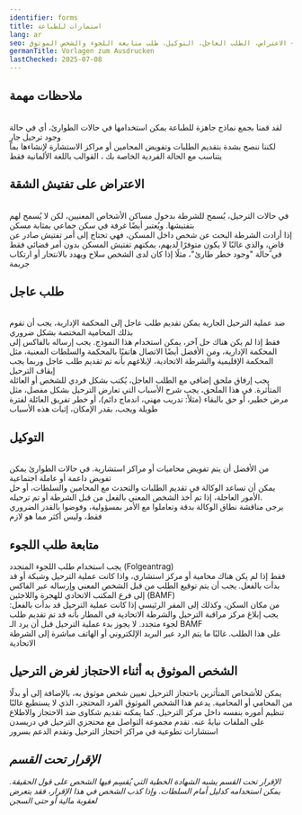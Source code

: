 ```yaml
---
identifier: forms
title: استمارات للطباعة
lang: ar
seo: قوالب قابلة للطباعة للطوارئ في حالة الترحيل الوشيك في ساكسونيا – الاعتراض، الطلب العاجل، التوكيل، طلب متابعة اللجوء والشخص الموثوق
germanTitle: Vorlagen zum Ausdrucken
lastChecked: 2025-07-08
---
```


##  ﻣﻼﺣﻈﺎﺕ ﻣﻬﻤﺔ
<br/> لقد قمنا بجمع نماذج جاهزة للطباعة يمكن استخدامها في حالات الطوارئ، أي في حالة وجود ترحيل جارٍ
<br/> لكننا ننصح بشدة بتقديم الطلبات وتفويض المحامين أو مراكز الاستشارة لإنشاءها بما يتناسب مع الحالة الفردية الخاصة بك
، ﺍﻟﻘﻮﺍﻟﺐ ﺑﺎﻟﻠﻐﺔ ﺍﻷﻟﻤﺎﻧﻴﺔ ﻓﻘﻂ 

## ﺍﻻﻋﺘﺮﺍﺽ ﻋﻠﻰ ﺗﻔﺘﻴﺶ ﺍﻟﺸﻘﺔ

<ExternalShortLink identifier="form_search"/>

<br/> في حالات الترحيل، يُسمح للشرطة بدخول مساكن الأشخاص المعنيين، لكن لا يُسمح لهم بتفتيشها. ويُعتبر أيضًا غرفة في سكن جماعي بمثابة مسكن
<br/> إذا أرادت الشرطة البحث عن شخص داخل المسكن، فهي تحتاج إلى أمر تفتيش صادر عن قاضٍ، والذي غالبًا لا يكون متوفرًا لديهم،
يمكنهم تفتيش المسكن بدون أمر قضائي فقط في حالة "وجود خطر طارئ"، مثلًا إذا كان لدى الشخص سلاح ويهدد بالانتحار أو ارتكاب جريمة

## ﻃﻠﺐ ﻋﺎﺟﻞ

<ExternalShortLink identifier="form_eilantrag"/>

<br/> ضد عملية الترحيل الجارية يمكن تقديم طلب عاجل إلى المحكمة الإدارية، يجب أن تقوم بذلك المحامية المختصة بشكل ضروري
<br/> فقط إذا لم يكن هناك حل آخر، يمكن استخدام هذا النموذج. يجب إرساله بالفاكس إلى المحكمة الإدارية، ومن الأفضل أيضًا الاتصال هاتفيًا بالمحكمة والسلطات المعنية، مثل المحكمة الإقليمية والشرطة الاتحادية، لإبلاغهم بأنه تم تقديم طلب عاجل وربما يجب إيقاف الترحيل
<br/> يجب إرفاق ملحق إضافي مع الطلب العاجل، يُكتب بشكل فردي للشخص أو العائلة المتأثرة. في هذا الملحق، يجب شرح الأسباب التي تعارض الترحيل بشكل مفصل، مثل مرض خطير، أو حق بالبقاء (مثلاً: تدريب مهني، اندماج دائم)، أو خطر تفريق العائلة لفترة طويلة
ويجب، بقدر الإمكان، إثبات هذه الأسباب

## ﺍﻟﺘﻮﻛﻴﻞ

<ExternalShortLink identifier="form_vollmacht"/>

<br/> من الأفضل أن يتم تفويض محاميات أو مراكز استشارية. في حالات الطوارئ يمكن تفويض داعمة أو عاملة اجتماعية
<br/> يمكن أن تساعد الوكالة في تقديم الطلبات والتحدث مع المحامين والسلطات، أو حل الأمور العاجلة، إذا تم أخذ الشخص المعني بالفعل من قبل الشرطة أو تم ترحيله.
<br/> يرجى مناقشة نطاق الوكالة بدقة
وتعاملوا مع الأمر بمسؤولية، وفوضوا بالقدر الضروري فقط، وليس أكثر مما هو لازم

## ﻣﺘﺎﺑﻌﺔ ﻃﻠﺐ ﺍﻟﻠﺠﻮﺀ

<ExternalShortLink identifier="form_followup"/>

يجب استخدام طلب اللجوء المتجدد
(Folgeantrag)
<br/> فقط إذا لم يكن هناك محامية أو مركز استشاري، واذا كانت عملية الترحيل وشيكة أو قد بدأت بالفعل. يجب أن يتم توقيع الطلب من قبل الشخص المعني
وإرساله عبر الفاكس إلى فرع المكتب الاتحادي للهجرة واللاجئين 
(BAMF)
<br/> من مكان السكن، وكذلك إلى المقر الرئيسي
إذا كانت عملية الترحيل قد بدأت بالفعل: يجب إبلاغ مركز مراقبة الترحيل والشرطة الاتحادية في المطار بأنه قد تم تقديم طلب لجوء متجدد. لا يجوز بدء عملية الترحيل قبل أن يرد الـ
BAMF 
<br/> على هذا 
الطلب. غالبًا ما يتم الرد عبر البريد الإلكتروني أو الهاتف مباشرة إلى الشرطة الاتحادية

## الشخص الموثوق به أثناء الاحتجاز لغرض الترحيل

<ExternalShortLink identifier="form_detention"/>

يمكن للأشخاص المتأثرين باحتجاز الترحيل تعيين شخص موثوق به، بالإضافة إلى أو بدلًا من المحامي أو المحامية. يدعم هذا الشخص الموثوق الفرد المحتجز، الذي لا يستطيع غالبًا تنظيم أموره بنفسه داخل مركز الترحيل. كما يمكنه تقديم شكاوى ضد الاحتجاز والاطلاع على الملفات نيابةً عنه. تقدم مجموعة التواصل مع محتجزي الترحيل في دريسدن استشارات تطوعية في مراكز احتجاز الترحيل وتقدم الدعم بسرور

<Address identifier="abschiebehaftkontaktgruppe" />

## الإقرار تحت القسم

<ExternalShortLink identifier="form_affidavit"/>

الإقرار تحت القسم يشبه الشهادة الخطية التي يُقسِم فيها الشخص على قول الحقيقة. يمكن استخدامه كدليل أمام السلطات. وإذا كذب الشخص في هذا الإقرار، فقد يتعرض لعقوبة مالية أو حتى السجن


